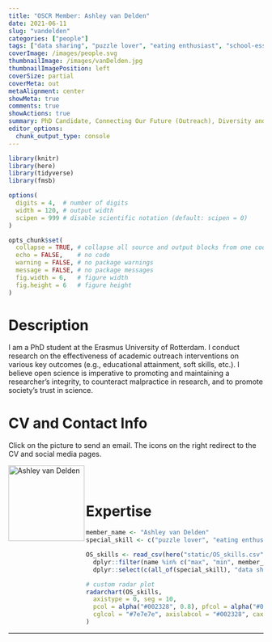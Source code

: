 ```yaml
---
title: "OSCR Member: Ashley van Delden"
date: 2021-06-11
slug: "vandelden"
categories: ["people"]
tags: ["data sharing", "puzzle lover", "eating enthusiast", "school-essb"] # top 3 categories + unique + school
coverImage: /images/people.svg
thumbnailImage: /images/vanDelden.jpg
thumbnailImagePosition: left
coverSize: partial
coverMeta: out
metaAlignment: center
showMeta: true
comments: true
showActions: true
summary: PhD Candidate, Connecting Our Future (Outreach), Diversity and Inclusion, ESSB
editor_options: 
  chunk_output_type: console
---
```


```r

library(knitr)
library(here)
library(tidyverse)
library(fmsb)

options(
  digits = 4,  # number of digits
  width = 120, # output width
  scipen = 999 # disable scientific notation (default: scipen = 0)
)

opts_chunk$set(
  collapse = TRUE, # collapse all source and output blocks from one code chunk into a single block
  echo = FALSE,    # no code
  warning = FALSE, # no package warnings
  message = FALSE, # no package messages
  fig.width = 6,   # figure width
  fig.height = 6   # figure height
)

```

# Description

I am a PhD student at the Erasmus University of Rotterdam. I conduct research on the effectiveness of academic outreach interventions on various key outcomes (e.g., educational attainment, soft skills, etc.). I believe open science is imperative to promoting and maintaining a researcher's integrity, to counteract malpractice in research, and to promote society's trust in science.

# CV and Contact Info

Click on the picture to send an email. The icons on the right redirect to the CV and social media pages.

<!-- EMAIL -->
<p>
  <a href="mailto:a.s.j.vandelden@eur.nl">
  <img border="0" alt="Ashley van Delden" src="/images/vanDelden.jpg" width="150" height="150" align="left">
  </a>
</p>

<!-- CV -->
<p align="center">
  <a href=" https://www.linkedin.com/in/ashley-van-delden-722320aa/" class="fa fa-file fa-2x" style="color:#00B969;">
  </a>
</p>

<!-- RESEARCHGATE -->
<p align="center">
  <a href="https://www.researchgate.net/profile/Ashley-Van-Delden" class="ai ai-researchgate fa-2x" style="color:#000000;">
  </a>
</p>

<BR><BR>

# Expertise

```r

member_name <- "Ashley van Delden"
special_skill <- c("puzzle lover", "eating enthusiast")

OS_skills <- read_csv(here("static/OS_skills.csv")) %>%
  dplyr::filter(name %in% c("max", "min", member_name)) %>%
  dplyr::select(c(all_of(special_skill), "data sharing", "reproducible analysis", "preregistration", "open source software", "open access", "data management"))

# custom radar plot
radarchart(OS_skills,
  axistype = 0, seg = 10,
  pcol = alpha("#002328", 0.8), pfcol = alpha("#00B969", 0.6), plwd = 4, centerzero = TRUE, # polygon
  cglcol = "#7e7e7e", axislabcol = "#002328", caxislabels = seq(0, 10, 2), cglwd = 0.8 # grid
)

```

***


